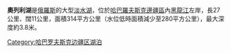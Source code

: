 {{Infobox lake
 |lake_name = 奧列利湖<br> Орель
 |image_lake = 
 |caption_lake = 
 |image_bathymetry = 
 |caption_bathymetry = 
 |location = {{RUS}}[[哈巴羅夫斯克邊疆區|哈巴羅夫斯克邊疆區]]
 |coords = {{Coord|53.4672222|N|139.7630556|E|type:waterbody_region:RU|display=inline,title}}
 |type = 
 |inflow = 
 |outflow = 
 |catchment = 
 |basin_countries = {{RUS}}
 |length = 
 |width = 
 |area = {{Convert|314|km2|sqmi|abbr=on}}
 |depth = 
 |max-depth = {{Convert|3.8|m|ft|abbr=on}}
 |volume = 
 |residence_time = 
 |shore = 
 |elevation = 
 |islands = 
 |cities = 
}}
'''奧列利湖'''是[[俄羅斯|俄羅斯]]的大型[[淡水湖|淡水湖]]，位於[[哈巴羅夫斯克邊疆區|哈巴羅夫斯克邊疆區]]內[[黑龍江|黑龍江]]左岸，長27公里、闊11公里，面積314平方公里（水位低時面積減少至280平方公里），最大深度約3.8米。


[[Category:哈巴罗夫斯克边疆区湖泊|Category:哈巴罗夫斯克边疆区湖泊]]

{{Russia-geo-stub}}